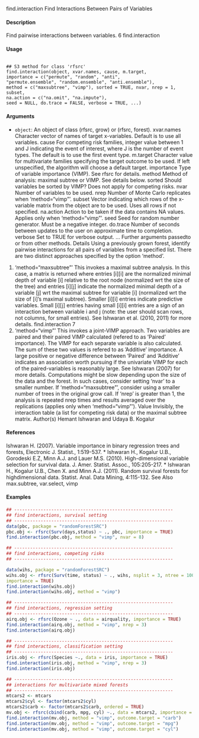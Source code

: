 find.interaction Find Interactions Between Pairs of Variables

#### Description
Find pairwise interactions between variables.
6 find.interaction

#### Usage 
<pre><code>
## S3 method for class 'rfsrc'
find.interaction(object, xvar.names, cause, m.target,
importance = c("permute", "random", "anti",
"permute.ensemble", "random.ensemble", "anti.ensemble"),
method = c("maxsubtree", "vimp"), sorted = TRUE, nvar, nrep = 1, subset,
na.action = c("na.omit", "na.impute"),
seed = NULL, do.trace = FALSE, verbose = TRUE, ...)
</code></pre> 
#### Arguments 
 
* ``object``: An object of class (rfsrc, grow) or (rfsrc, forest).
xvar.names Character vector of names of target x-variables. Default is to use all variables.
cause For competing risk families, integer value between 1 and J indicating the event
of interest, where J is the number of event types. The default is to use the first
event type.
m.target Character value for multivariate families specifying the target outcome to be
used. If left unspecified, the algorithm will choose a default target.
importance Type of variable importance (VIMP). See rfsrc for details.
method Method of analysis: maximal subtree or VIMP. See details below.
sorted Should variables be sorted by VIMP? Does not apply for competing risks.
nvar Number of variables to be used.
nrep Number of Monte Carlo replicates when ‘method="vimp"’.
subset Vector indicating which rows of the x-variable matrix from the object are to be
used. Uses all rows if not specified.
na.action Action to be taken if the data contains NA values. Applies only when ‘method="vimp"’.
seed Seed for random number generator. Must be a negative integer.
do.trace Number of seconds between updates to the user on approximate time to completion.
verbose Set to TRUE for verbose output.
... Further arguments passedto or from other methods.
Details
Using a previously grown forest, identify pairwise interactions for all pairs of variables from a
specified list. There are two distinct approaches specified by the option ‘method’.
1. ‘method="maxsubtree"’
This invokes a maximal subtree analysis. In this case, a matrix is returned where entries [i][i]
are the normalized minimal depth of variable [i] relative to the root node (normalized wrt the
size of the tree) and entries [i][j] indicate the normalized minimal depth of a variable [j] wrt the
maximal subtree for variable [i] (normalized wrt the size of [i]’s maximal subtree). Smaller
[i][i] entries indicate predictive variables. Small [i][j] entries having small [i][i] entries are a
sign of an interaction between variable i and j (note: the user should scan rows, not columns,
for small entries). See Ishwaran et al. (2010, 2011) for more details.
find.interaction 7
2. ‘method="vimp"’
This invokes a joint-VIMP approach. Two variables are paired and their paired VIMP calculated
(refered to as ’Paired’ importance). The VIMP for each separate variable is also calculated.
The sum of these two values is refered to as ’Additive’ importance. A large positive or
negative difference between ’Paired’ and ’Additive’ indicates an association worth pursuing if
the univariate VIMP for each of the paired-variables is reasonably large. See Ishwaran (2007)
for more details.
Computations might be slow depending upon the size of the data and the forest. In such cases,
consider setting ‘nvar’ to a smaller number. If ‘method="maxsubtree"’, consider using a smaller
number of trees in the original grow call.
If ‘nrep’ is greater than 1, the analysis is repeated nrep times and results averaged over the replications
(applies only when ‘method="vimp"’).
Value
Invisibly, the interaction table (a list for competing risk data) or the maximal subtree matrix.
Author(s)
Hemant Ishwaran and Udaya B. Kogalur

#### References

Ishwaran H. (2007). Variable importance in binary regression trees and forests, Electronic J. Statist.,
1:519-537.
* Ishwaran H., Kogalur U.B., Gorodeski E.Z, Minn A.J. and Lauer M.S. (2010). High-dimensional
variable selection for survival data. J. Amer. Statist. Assoc., 105:205-217.
* Ishwaran H., Kogalur U.B., Chen X. and Minn A.J. (2011). Random survival forests for highdimensional
data. Statist. Anal. Data Mining, 4:115-132.
See Also
max.subtree, var.select, vimp

#### Examples 
```r
## ------------------------------------------------------------
## find interactions, survival setting
## ------------------------------------------------------------
data(pbc, package = "randomForestSRC")
pbc.obj <- rfsrc(Surv(days,status) ~ ., pbc, importance = TRUE)
find.interaction(pbc.obj, method = "vimp", nvar = 8)
```
```r
## ------------------------------------------------------------
## find interactions, competing risks
## ------------------------------------------------------------

data(wihs, package = "randomForestSRC")
wihs.obj <- rfsrc(Surv(time, status) ~ ., wihs, nsplit = 3, ntree = 100,
importance = TRUE)
find.interaction(wihs.obj)
find.interaction(wihs.obj, method = "vimp")
```
```r
## ------------------------------------------------------------
## find interactions, regression setting
## ------------------------------------------------------------
airq.obj <- rfsrc(Ozone ~ ., data = airquality, importance = TRUE)
find.interaction(airq.obj, method = "vimp", nrep = 3)
find.interaction(airq.obj)
```
```r
## ------------------------------------------------------------
## find interactions, classification setting
## ------------------------------------------------------------
iris.obj <- rfsrc(Species ~., data = iris, importance = TRUE)
find.interaction(iris.obj, method = "vimp", nrep = 3)
find.interaction(iris.obj)
```
```r
## ------------------------------------------------------------
## interactions for multivariate mixed forests
## ------------------------------------------------------------
mtcars2 <- mtcars
mtcars2$cyl <- factor(mtcars2$cyl)
mtcars2$carb <- factor(mtcars2$carb, ordered = TRUE)
mv.obj <- rfsrc(cbind(carb, mpg, cyl) ~., data = mtcars2, importance = TRUE)
find.interaction(mv.obj, method = "vimp", outcome.target = "carb")
find.interaction(mv.obj, method = "vimp", outcome.target = "mpg")
find.interaction(mv.obj, method = "vimp", outcome.target = "cyl")
```


